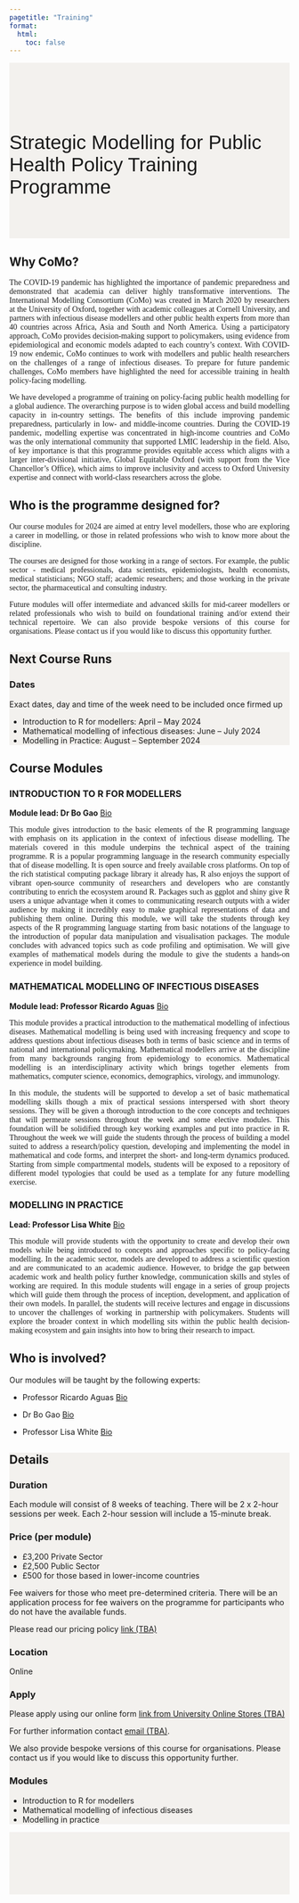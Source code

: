 ```yaml
---
pagetitle: "Training"
format:
  html:
    toc: false
---
```


::: {#training-banner .column-screen}

::: {.grid .column-page}
::: {.headline .g-col-lg-5 .g-col-12 .g-col-md-12}

::: {#training-logo-top}
<!-- ![](img/training/biology_keyline.svg) -->
:::

Strategic Modelling for Public Health Policy Training Programme

:::
::: {.training_right_background .g-col-lg-7 .d-none .d-lg-block .d-xl-block}

:::
:::
:::



::: {.grid .column-page}

::: {.g-col-lg-6 .g-col-12 .g-col-md-12}

## Why CoMo?

::: {.text_justified}

The COVID-19 pandemic has highlighted the importance of pandemic preparedness and demonstrated that academia can deliver highly transformative interventions. The International Modelling Consortium (CoMo) was created in March 2020 by researchers at the University of Oxford, together with academic colleagues at Cornell University, and partners with infectious disease modellers and other public health experts from more than 40 countries across Africa, Asia and South and North America. Using a participatory approach, CoMo provides decision-making support to policymakers, using evidence from epidemiological and economic models adapted to each country’s context. With COVID-19 now endemic, CoMo continues to work with modellers and public health researchers on the challenges of a range of infectious diseases. To prepare for future pandemic challenges, CoMo members have highlighted the need for accessible training in health policy-facing modelling.

We have developed a programme of training on policy-facing public health modelling for a global audience. The overarching purpose is to widen global access and build modelling capacity in in-country settings. The benefits of this include improving pandemic preparedness, particularly in low- and middle-income countries. During the COVID-19 pandemic, modelling expertise was concentrated in high-income countries and CoMo was the only international community that supported LMIC leadership in the field. Also, of key importance is that this programme provides equitable access which aligns with a larger inter-divisional initiative, Global Equitable Oxford (with support from the Vice Chancellor’s Office), which aims to improve inclusivity and access to Oxford University expertise and connect with world-class researchers across the globe.

:::
:::

::: {.g-col-lg-6 .g-col-12 .g-col-md-12}

## Who is the programme designed for?

::: {.text_justified}

Our course modules for 2024 are aimed at entry level modellers, those who are exploring a career in modelling, or those in related professions who wish to know more about the discipline.

The courses are designed for those working in a range of sectors. For example, the public sector - medical professionals, data scientists, epidemiologists, health economists, medical statisticians; NGO staff; academic researchers; and those working in the private sector, the pharmaceutical and consulting industry.

Future modules will offer intermediate and advanced skills for mid-career modellers or related professionals who wish to build on foundational training and/or extend their technical repertoire.
We can also provide bespoke versions of this course for organisations. Please contact us <email address> if you would like to discuss this opportunity further. 

:::
:::
:::



<!-- section 2: next course runs -->

::: {#training-banner .column-screen}
::: {.column-page}

## Next Course Runs

### Dates

::: {.callout-note}

Exact dates, day and time of the week need to be included once firmed up

:::

- Introduction to R for modellers:  April – May 2024 
- Mathematical modelling of infectious diseases: June – July 2024 
- Modelling in Practice: August – September 2024 

:::
:::

<!-- section 3: modules and leads -->

::: {.column-screen}
::: {.column-page}

## Course Modules

### INTRODUCTION TO R FOR MODELLERS

**Module lead: Dr Bo Gao** [Bio](https://www.tropicalmedicine.ox.ac.uk/team/bo-gao)

::: {.text_justified}
This module gives introduction to the basic elements of the R programming language with emphasis on its application in the context of infectious disease modelling. The materials covered in this module underpins the technical aspect of the training programme. R is a popular programming language in the research community especially that of disease modelling. It is open source and freely available cross platforms. On top of the rich statistical computing package library it already has, R also enjoys the support of vibrant open-source community of researchers and developers who are constantly contributing to enrich the ecosystem around R. Packages such as ggplot and shiny give R users a unique advantage when it comes to communicating research outputs with a wider audience by making it incredibly easy to make graphical representations of data and publishing them online. During this module, we will take the students through key aspects of the R programming language starting from basic notations of the language to the introduction of popular data manipulation and visualisation packages.  The module concludes with advanced topics such as code profiling and optimisation. We will give examples of mathematical models during the module to give the students a hands-on experience in model building.
:::

### MATHEMATICAL MODELLING OF INFECTIOUS DISEASES

**Module lead: Professor Ricardo Aguas** [Bio](https://www.tropicalmedicine.ox.ac.uk/team/ricardo-aguas)

::: {.text_justified}
This module provides a practical introduction to the mathematical modelling of infectious diseases. Mathematical modelling is being used with increasing frequency and scope to address questions about infectious diseases both in terms of basic science and in terms of national and international policymaking. Mathematical modellers arrive at the discipline from many backgrounds ranging from epidemiology to economics. Mathematical modelling is an interdisciplinary activity which brings together elements from mathematics, computer science, economics, demographics, virology, and immunology.

In this module, the students will be supported to develop a set of basic mathematical modelling skills though a mix of practical sessions interspersed with short theory sessions. They will be given a thorough introduction to the core concepts and techniques that will permeate sessions throughout the week and some elective modules. This foundation will be solidified through key working examples and put into practice in R.  Throughout the week we will guide the students through the process of building a model suited to address a research/policy question, developing and implementing the model in mathematical and code forms, and interpret the short- and long-term dynamics produced. Starting from simple compartmental models, students will be exposed to a repository of different model typologies that could be used as a template for any future modelling exercise.
:::

### MODELLING IN PRACTICE

**Lead: Professor Lisa White** [Bio](https://www.medawar.ox.ac.uk/team/lisa-white)

::: {.text_justified}
This module will provide students with the opportunity to create and develop their own models while being introduced to concepts and approaches specific to policy-facing modelling. In the academic sector, models are developed to address a scientific question and are communicated to an academic audience. However, to bridge the gap between academic work and health policy further knowledge, communication skills and styles of working are required. In this module students will engage in a series of group projects which will guide them through the process of inception, development, and application of their own models. In parallel, the students will receive lectures and engage in discussions to uncover the challenges of working in partnership with policymakers. Students will explore the broader context in which modelling sits within the public health decision-making ecosystem and gain insights into how to bring their research to impact.
:::


## Who is involved?

Our modules will be taught by the following experts:


- Professor Ricardo Aguas [Bio](https://www.tropicalmedicine.ox.ac.uk/team/ricardo-aguas)

- Dr Bo Gao [Bio](https://www.tropicalmedicine.ox.ac.uk/team/bo-gao)

- Professor Lisa White [Bio](https://www.medawar.ox.ac.uk/team/lisa-white)


:::
:::


<!-- section 4: details -->

::: {#training-banner .column-screen}
::: {.column-page}

## Details

::: {.grid}

::: {.g-col-lg-6 .g-col-12 .g-col-md-12}

### Duration
Each module will consist of 8 weeks of teaching.
There will be 2 x 2-hour sessions per week. Each 2-hour session will include a 15-minute break.


### Price (per module)

- £3,200 Private Sector
- £2,500 Public Sector
- £500 for those based in lower-income countries

Fee waivers for those who meet pre-determined criteria. There will be an application process for fee waivers on the programme for participants who do not have the available funds.

Please read our pricing policy [link (TBA)]()

### Location

Online

### Apply

Please apply using our online form [link from University Online Stores (TBA)]()

For further information contact [email (TBA)]().

We also provide bespoke versions of this course for organisations. Please contact us if you would like to discuss this opportunity further.

:::

::: {.g-col-lg-6 .g-col-12 .g-col-md-12}

### Modules

- Introduction to R for modellers
- Mathematical modelling of infectious diseases
- Modelling in practice

:::

:::

:::
:::


<!-- section 5: logo -->

::: {#training-banner .column-screen}
::: {.column-page}

::: {#training-logo-end}
<!-- ![](img/training/biology_keyline.svg) -->
:::

:::
:::


```{=html}
<style>

@import url('https://fonts.googleapis.com/css2?family=Bebas+Neue&display=swap');

#training-logo-top {
  max-width: 100%;
  background-image: url("img/training/biology_keyline.svg");
  background-size: contain;
  background-repeat: no-repeat;
  height: 2em;
  margin-bottom: 0.5em;
}

#training-logo-end {
  max-width: 100%;
  background-image: url("img/training/biology_keyline.svg");
  background-size: contain;
  background-repeat: no-repeat;
  height: 8em;
  margin-bottom: 2em;
}

#training-banner {
  padding-top: 0px;
  /* background-color: rgb(237,243,249); */
  /* background-color: #E0E0CE; */
  background-color: #f3f1ee;
}

#quarto-content main { 
  margin-top: 0;
  padding-top: 0;
}
.text_justified {
  text-align: justify;
  text-justify: inter-word;
  font-family: 'PT Serif', 'Georgia', 'Times New Roman', serif;
}

.headline {
  /* font-family: 'Economica', sans-serif; */
  /* font-family: 'Tahoma', sans-serif; */
  font-family: 'Bebas Neue', sans-serif;
  font-size: 2.5em;
  /* font-weight: 300; */
  padding-top: 0.5em;
  padding-bottom: 0.5em;
}

.training_right_background {
  background-image: url("img/training/seminar_room_2.jpg");
  background-size: cover;
  background-repeat: no-repeat;
  color: white;
  padding: 10px;
}
</style>
```
